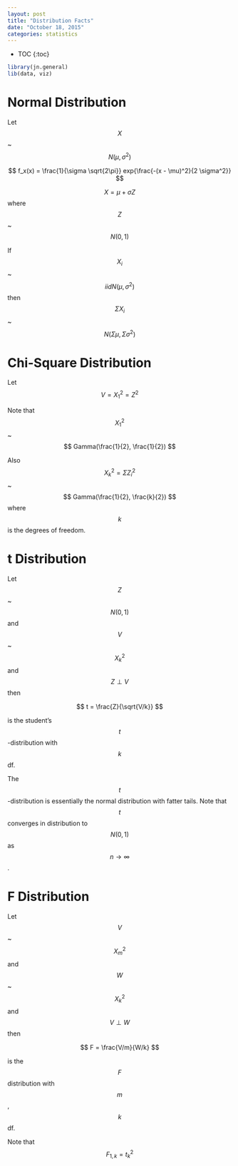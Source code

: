 ```yaml
---
layout: post
title: "Distribution Facts"
date: "October 18, 2015"
categories: statistics
---
```


* TOC
{:toc}

```r
library(jn.general)
lib(data, viz)
```

# Normal Distribution
Let $$ X $$ ~ $$ N(\mu, \sigma^2) $$

$$ f_x(x) = \frac{1}{\sigma \sqrt{2\pi}} exp{\frac{-(x - \mu)^2}{2 \sigma^2}} $$

$$ X = \mu + \sigma Z$$ where $$ Z $$ ~ $$ N(0, 1) $$

If $$ X_i $$ ~ $$ iidN(\mu, \sigma^2) $$ then $$ \Sigma X_i $$ ~ $$ N(\Sigma \mu, \Sigma \sigma^2) $$

# Chi-Square Distribution
Let $$ V = X^2_1 = Z^2 $$

Note that $$ X^2_1 $$ ~ $$ Gamma(\frac{1}{2}, \frac{1}{2}) $$

Also $$ X^2_k = \Sigma Z^2_i $$ ~ $$ Gamma(\frac{1}{2}, \frac{k}{2}) $$ where $$k$$ is the degrees of freedom. 

# t Distribution
Let $$Z$$  ~ $$ N(0, 1) $$ and $$V$$ ~ $$ X^2_k$$ and $$ Z \perp V $$ then 

$$ t = \frac{Z}{\sqrt{V/k}} $$

is the student's $$t$$-distribution with $$k$$ df. 

The $$t$$-distribution is essentially the normal distribution with fatter tails. Note that $$ t $$ converges in distribution to $$ N(0, 1) $$ as $$ n \rightarrow \infty $$. 

# F Distribution
Let $$V$$ ~ $$ X^2_m $$ and $$W$$ ~ $$ X^2_k $$ and $$ V \perp W $$ then 

$$ F = \frac{V/m}{W/k} $$

is the $$F$$ distribution with $$m$$, $$k$$ df.

Note that $$ F_{1, k} = t^2_k $$
